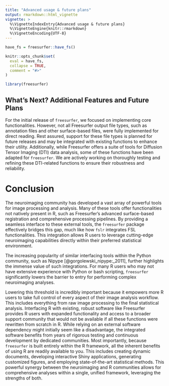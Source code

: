 ```yaml
---
title: "Advanced usage & future plans"
output: rmarkdown::html_vignette
vignette: >
  %\VignetteIndexEntry{Advanced usage & future plans}
  %\VignetteEngine{knitr::rmarkdown}
  %\VignetteEncoding{UTF-8}
---
```


```r
have_fs = freesurfer::have_fs()

knitr::opts_chunk$set(
  eval = have_fs,
  collapse = TRUE,
  comment = "#>"
)
```

```r
library(freesurfer)
```

## What's Next? Additional Features and Future Plans

For the initial release of `freesurfer`, we focused on implementing core functionalities.
However, not all Freesurfer output file types, such as annotation files and other surface-based files, were fully implemented for direct reading.
Rest assured, support for these file types is planned for future releases and may be integrated with existing functions to enhance their utility.
Additionally, while Freesurfer offers a suite of tools for Diffusion Tensor Imaging (DTI) data analysis, some of these functions have been adapted for `freesurfer`.
We are actively working on thoroughly testing and refining these DTI-related functions to ensure their robustness and reliability.

# Conclusion

The neuroimaging community has developed a vast array of powerful tools for image processing and analysis.
Many of these tools offer functionalities not natively present in R, such as Freesurfer's advanced surface-based registration and comprehensive processing pipelines.
By providing a seamless interface to these external tools, the `freesurfer` package effectively bridges this gap, much like how `fslr` integrates FSL functionalities.
This integration allows R users to leverage cutting-edge neuroimaging capabilities directly within their preferred statistical environment.

The increasing popularity of similar interfacing tools within the Python community, such as Nipype [@gorgolewski_nipype:_2011], further highlights the immense value of such integrations.
For many R users who may not have extensive experience with Python or bash scripting, `freesurfer` significantly lowers the barrier to entry for performing complex neuroimaging analyses.

Lowering this threshold is incredibly important because it empowers more R users to take full control of every aspect of their image analysis workflow.
This includes everything from raw image processing to the final statistical analysis.
Interfacing R with existing, robust software like Freesurfer provides R users with expanded functionality and access to a broader support community that would not be available if all these functions were rewritten from scratch in R.
While relying on an external software dependency might initially seem like a disadvantage, the integrated software benefits from years of rigorous testing and continuous development by dedicated communities.
Most importantly, because `freesurfer` is built entirely within the R framework, all the inherent benefits of using R are readily available to you.
This includes creating dynamic documents, developing interactive Shiny applications, generating customized figures, and employing state-of-the-art statistical methods.
This powerful synergy between the neuroimaging and R communities allows for comprehensive analyses within a single, unified framework, leveraging the strengths of both.
